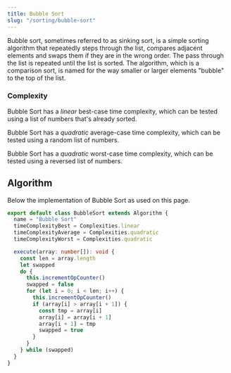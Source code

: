 ```yaml
---
title: Bubble Sort
slug: "/sorting/bubble-sort"
---
```


Bubble sort, sometimes referred to as sinking sort, is a simple sorting algorithm that repeatedly steps through the list, compares adjacent elements and swaps them if they are in the wrong order. The pass through the list is repeated until the list is sorted. The algorithm, which is a comparison sort, is named for the way smaller or larger elements "bubble" to the top of the list.

### Complexity

Bubble Sort has a *linear* best-case time complexity, which can be tested using a list of numbers that's already sorted.

<ComplexityChart title="Time complexity of Bubble Sort on a sorted list of numbers">
    <ComplexitySeries/>
    <AnalysisSeries id="bubble-sort-sorted" algorithms={[Algorithms.bubbleSort]} dataSets={[DataSets.sorted]}/>
</ComplexityChart>

Bubble Sort has a *quadratic* average-case time complexity, which can be tested using a random list of numbers.

<ComplexityChart title="Time complexity of Bubble Sort on a random list of numbers">
    <ComplexitySeries/>
    <AnalysisSeries id="bubble-sort-random" algorithms={[Algorithms.bubbleSort]} dataSets={[DataSets.random]}/>
</ComplexityChart>

Bubble Sort has a *quadratic* worst-case time complexity, which can be tested using a reversed list of numbers.

<ComplexityChart title="Time complexity of Bubble Sort on a reversed list of numbers">
    <ComplexitySeries/>
    <AnalysisSeries id="bubble-sort-reversed" algorithms={[Algorithms.bubbleSort]} dataSets={[DataSets.reversed]}/>
</ComplexityChart>

## Algorithm

Below the implementation of Bubble Sort as used on this page.

```ts:title=src/algorithms/bubble-sort.ts
export default class BubbleSort extends Algorithm {
  name = "Bubble Sort"
  timeComplexityBest = Complexities.linear
  timeComplexityAverage = Complexities.quadratic
  timeComplexityWorst = Complexities.quadratic

  execute(array: number[]): void {
    const len = array.length
    let swapped
    do {
      this.incrementOpCounter()
      swapped = false
      for (let i = 0; i < len; i++) {
        this.incrementOpCounter()
        if (array[i] > array[i + 1]) {
          const tmp = array[i]
          array[i] = array[i + 1]
          array[i + 1] = tmp
          swapped = true
        }
      }
    } while (swapped)
  }
}
```

